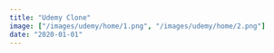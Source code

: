 ```yaml
---
title: "Udemy Clone"
image: ["/images/udemy/home/1.png", "/images/udemy/home/2.png"]
date: "2020-01-01"
---
```


<Header title="Udemy Clone" img="/images/udemy/1.PNG" alt="Udemy Picture" />
<List
  tec={["NextJS"]}
  lib={["TailwindCSS", "Tippy", "Headless UI", "Swiper"]}
  year="2021"
  client="Propio"
  website="https://nextjs-udemy-pageclone.vercel.app/"
  repo="https://github.com/AguzzDev/nextjs-udemy-pageclone"
/>
<Galery
  imgs={[
    "/images/udemy/1.PNG",
    "/images/udemy/3.PNG",
    "/images/udemy/2.PNG",
    "/images/udemy/5.PNG",
  ]}
  alt="Udemy Clone"
/>
